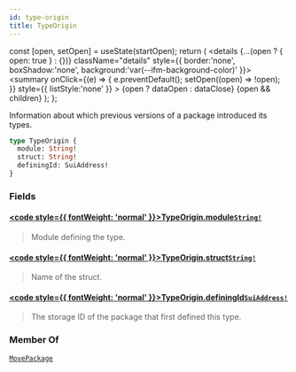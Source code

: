 ```yaml
---
id: type-origin
title: TypeOrigin
---
```









  const [open, setOpen] = useState(startOpen);
  return (
    <details {...(open ? { open: true } : {})} className="details" style={{ border:'none', boxShadow:'none', background:'var(--ifm-background-color)' }}>
      <summary
        onClick={(e) => {
          e.preventDefault();
          setOpen((open) => !open);
        }}
        style={{ listStyle:'none' }}
      >
      {open ? dataOpen : dataClose}
      </summary>
      {open && children}
    </details>
  );
};








Information about which previous versions of a package introduced its types.


```graphql
type TypeOrigin {
  module: String!
  struct: String!
  definingId: SuiAddress!
}
```




### Fields

#### [<code style={{ fontWeight: 'normal' }}>TypeOrigin.<b>module</b></code>](#)<Bullet />[`String!`](/references/sui-api/sui-graphql/reference/scalars/string) <Badge class="badge badge--secondary" text="non-null"/> <Badge class="badge badge--secondary" text="scalar"/> 
> 
> 
> Module defining the type.
> 

#### [<code style={{ fontWeight: 'normal' }}>TypeOrigin.<b>struct</b></code>](#)<Bullet />[`String!`](/references/sui-api/sui-graphql/reference/scalars/string) <Badge class="badge badge--secondary" text="non-null"/> <Badge class="badge badge--secondary" text="scalar"/> 
> 
> 
> Name of the struct.
> 

#### [<code style={{ fontWeight: 'normal' }}>TypeOrigin.<b>definingId</b></code>](#)<Bullet />[`SuiAddress!`](/references/sui-api/sui-graphql/reference/scalars/sui-address) <Badge class="badge badge--secondary" text="non-null"/> <Badge class="badge badge--secondary" text="scalar"/> 
> 
> 
> The storage ID of the package that first defined this type.
> 



### Member Of

[`MovePackage`](/references/sui-api/sui-graphql/reference/objects/move-package)  <Badge class="badge badge--secondary" text="object"/>


